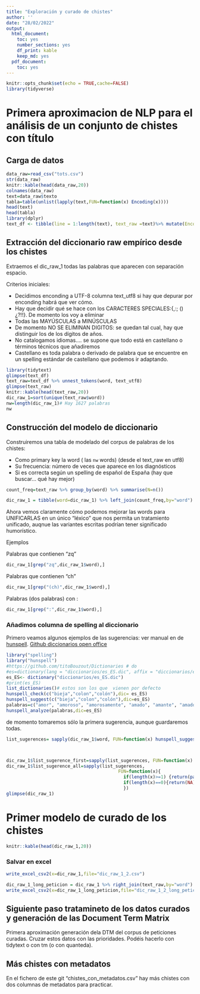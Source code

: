 ```yaml
---
title: "Exploración y curado de chistes"
author: ''
date: "28/02/2022"
output:
  html_document:
    toc: yes
    number_sections: yes
    df_print: kable
    keep_md: yes
  pdf_document:
    toc: yes
---
```


```r
knitr::opts_chunk$set(echo = TRUE,cache=FALSE)
library(tidyverse)
```

# Primera aproximacion de NLP para el análisis de un conjunto de chistes con título
##  Carga de datos


```r
data_raw=read_csv("tots.csv")
str(data_raw)
knitr::kable(head(data_raw,20))
colnames(data_raw)
text=data_raw$texto
tabla=table(unlist(lapply(text,FUN=function(x) Encoding(x))))
head(text)
head(tabla)
library(dplyr)
text_df <- tibble(line = 1:length(text), text_raw =text)%>% mutate(Enconding=Encoding(text_raw),text_utf8=enc2utf8(text))
```


## Extracción del diccionario raw empírico desde los chistes

Extraemos el dic_raw_1 todas las palabras que aparecen  con separación   espacio. 

Criterios iniciales:

* Decidimos enconding a UTF-8  columna  text_utf8 si hay que depurar por enconding habrá que ver cómo.
* Hay que decidir qué se hace con los CARACTERES SPECIALES:{,:; () ¿?!!}. De momento los voy a eliminar 
* Todas las MAYÚSCULAS a MINÚSCULAS
* De momento NO SE ELIMINAN DIGITOS: se quedan tal cual, hay que distinguir los de los dígitos de años.
* No catalogamos idiomas....  se supone que todo está en castellano o términos técnicos que añadiremos
* Castellano es toda palabra o   derivado de palabra que se encuentre en un spelling estándar de castellano que podemos ir adaptando.




```r
library(tidytext)
glimpse(text_df)
text_raw=text_df %>% unnest_tokens(word, text_utf8)
glimpse(text_raw)
knitr::kable(head(text_raw,20))
dic_raw_1=sort(unique(text_raw$word))
nw=length(dic_raw_1)# Hay 1627 palabras
nw
```

## Construcción del modelo de diccionario

Construiremos una tabla de modelado del corpus de palabras de los chistes:

* Como primary key la word ( las `nw` words) (desde el text_raw en utf8)
* Su frecuencia: número de veces que  aparece en los  diagnósticos
* Si es correcta  según un spelling de español  de España (hay que buscar... qué hay mejor)

```r
count_freq=text_raw %>% group_by(word) %>% summarise(N=n())

dic_raw_1 = tibble(word=dic_raw_1) %>% left_join(count_freq,by="word")
```


Ahora vemos claramente cómo podemos mejorar las words para UNIFICARLAS en un único "léxico" que nos permita un tratamiento unificado, auqnue las variantes escritas podrían tener significado humorístico.

Ejemplos


Palabras que contienen "zq"

```r
dic_raw_1[grep("zq",dic_raw_1$word),]
```


Palabras que  contienen "ch"

```r
dic_raw_1[grep("(ch)",dic_raw_1$word),]
```


Palabras (dos palabras) con :

```r
dic_raw_1[grep(":",dic_raw_1$word),]
```
### Añadimos columna  de spelling al diccionario


Primero veamos algunos ejemplos de las sugerencias: ver manual en de  [hunspell](https://docs.ropensci.org/hunspell/articles/intro.html).
[Github diccionarios open office](https://github.com/LibreOffice/dictionaries)

```r
library("spelling")
library("hunspell")
#https://github.com/titoBouzout/Dictionaries # do
#es=dictionary(lang = "diccionarios/es_ES.dic", affix = "diccionarios/es_ES.dic", add_words = NULL,  cache = FALSE)
es_ES<- dictionary("diccionarios/es_ES.dic")
#print(es_ES)
list_dictionaries()# estos son los que  vienen por defecto
hunspell_check(c("bieja","colon","colón"),dic= es_ES)
hunspell_suggest(c("bieja","colon","colón"),dic=es_ES)
palabras=c("amor", "amoroso", "amorosamente", "amado", "amante", "amador")
hunspell_analyze(palabras,dic=es_ES)
```

de momento tomaremos  sólo la primera sugerencia, aunque guardaremos todas.



```r
list_sugerences= sapply(dic_raw_1$word, FUN=function(x) hunspell_suggest(x,dic=es_ES))



dic_raw_1$list_sugerence_first=sapply(list_sugerences, FUN=function(x) x[1])
dic_raw_1$list_sugerence_all=sapply(list_sugerences,
                                          FUN=function(x){
                                            if(length(x)>=1) {return(paste(x,collapse=","))}
                                            if(length(x)==0){return(NA)}
                                            })
glimpse(dic_raw_1)
```


# Primer modelo de curado de los chistes



```r
knitr::kable(head(dic_raw_1,20))
```


### Salvar en excel 



```r
write_excel_csv2(x=dic_raw_1,file="dic_raw_1_2.csv")
```


```r
dic_raw_1_long_peticion = dic_raw_1 %>% right_join(text_raw,by="word")
write_excel_csv2(x=dic_raw_1_long_peticion,file="dic_raw_1_2_long_peticion.csv")
```


## Siguiente paso tratamineto de los datos curados y generación de las Document Term Matrix


Primera aproximación generación dela DTM del corpus de peticiones curadas. Cruzar estos datos con las prioridades.
Podéis hacerlo con tidytext o con tm (o con quanteda).

## Más chistes con metadatos

En el fichero de este git "chistes_con_metadatos.csv" hay más chistes con dos columnas de metadatos para practicar.
